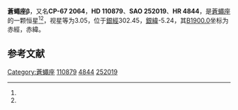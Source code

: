 {{Starbox begin
| name = 蒼蠅座β
}}
{{Starbox observe
| epoch = [[J2000.0|J2000.0]]
| constell = [[蒼蠅座|蒼蠅座]]<ref name=SIMBAD>{{cite web
 | url=http://simbad.u-strasbg.fr/simbad/sim-id?Ident=HR+4844
 | title=Pulsating variable Star
 | publisher=Centre de Données astronomiques de Strasbourg
 | work=SIMBAD
 | accessdate=2012-07-13
 | archive-date=2021-04-04
 | archive-url=https://web.archive.org/web/20210404025021/http://simbad.u-strasbg.fr/simbad/sim-id?Ident=HR+4844
 | dead-url=no
 }}</ref><ref name=DATA>{{cite web
 | url=http://vizier.u-strasbg.fr/viz-bin/VizieR-5?-out.add=.&-source=5050&-corr=PK=HR&-out.max=9999&HR=4844
 | title=VizieR Detailed Page
 | accessdate=2012-07-13
 | archive-date=2021-04-04
 | archive-url=https://web.archive.org/web/20210404025027/http://vizier.u-strasbg.fr/viz-bin/VizieR-5?-out.add=.&-source=5050&-corr=PK%3DHR&-out.max=9999&HR=4844
 | dead-url=no
 }}</ref>
| 星官 = 
| ra = {{RA|12|46|16.9}}<ref name=SIMBAD /><ref name=DATA />
| dec = {{DEC|-68|6|29}}<ref name=SIMBAD /><ref name=DATA />
| appmag_v = 3.05<ref name=SIMBAD /><ref name=DATA />
}}
{{Starbox character
| class = B2.5V<ref name=SIMBAD /><ref name=DATA />
| b-v = -0.18<ref name=SIMBAD /><ref name=DATA />
| u-b = -0.74<ref name=SIMBAD /><ref name=DATA />
| r-i = -0.21<ref name=SIMBAD /><ref name=DATA />
| variable = 
}}
{{Starbox astrometry
| radial_v = -0.74
| prop_mo_ra = 42
| parallax = 0.015
| p_error =
}}
{{Starbox catalog
| names =CP-67 2064，[[SAO星表|SAO]] 252019，[[HD星表|HD]] 110879，[[HR星表|HR]] 4844}}
{{Starbox reference |Simbad=HR+4844}}
{{Starbox end}}

'''蒼蠅座β'''，又名'''CP-67 2064'''，'''HD 110879'''、'''SAO 252019'''、'''HR 4844'''，是[[蒼蠅座|蒼蠅座]]的一颗恒星<ref name=SIMBAD /><ref name=DATA />，视星等为3.05，位于[[銀道座標系|銀經]]302.45，[[銀道座標系|銀緯]]-5.24，其[[B1900.0|B1900.0]]坐标为赤經{{RA|12|40|8.7}}，赤緯{{DEC|-67|-5.24|38}}。

== 参考文献 ==
{{reflist}}

{{star-stub}}

{{蒼蠅座恒星}}
[[Category:蒼蠅座|Category:蒼蠅座]]
[[Category:HD和HDE天體|110879]]
[[Category:HR天體|4844]]
[[Category:SAO天體|252019]]